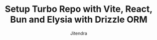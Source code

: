 ---
title: "Setup Turbo Repo with Vite, React, Bun and Elysia with Drizzle ORM"
publishedDate: 2024-08-05
updatedDate: 2024-08-05
description: "Step by step guide on how to setup turbo repo with vite, react, bun and elysia with drizzle orm."
ogImage: "https://static.everythingcs.dev/blog/astro-auth-series/astro-js-two-factor-auth-recovery-codes.png"
featuredImage: "https://static.everythingcs.dev/blog/astro-auth-series/astro-js-two-factor-auth-recovery-codes.png"
category: ["Astro", "Authentication", "Astro Authentication"]
author: "Jitendra"
isFeatured: false
draft: true
---
